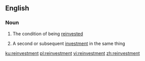 ==English==

===Noun===
{{en-noun|~}}

# {{context|uncountable|lang=en}} The condition of being [[reinvest]]ed
# {{context|countable|lang=en}} A second or subsequent [[investment]] in the same thing

[[ku:reinvestment]]
[[pl:reinvestment]]
[[vi:reinvestment]]
[[zh:reinvestment]]